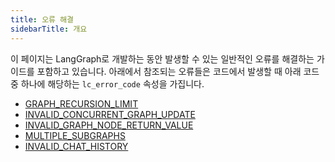 ```yaml
---
title: 오류 해결
sidebarTitle: 개요
---
```




이 페이지는 LangGraph로 개발하는 동안 발생할 수 있는 일반적인 오류를 해결하는 가이드를 포함하고 있습니다.
아래에서 참조되는 오류들은 코드에서 발생할 때 아래 코드 중 하나에 해당하는 `lc_error_code` 속성을 가집니다.

* [GRAPH_RECURSION_LIMIT](/oss/langgraph/GRAPH_RECURSION_LIMIT)
* [INVALID_CONCURRENT_GRAPH_UPDATE](/oss/langgraph/INVALID_CONCURRENT_GRAPH_UPDATE)
* [INVALID_GRAPH_NODE_RETURN_VALUE](/oss/langgraph/INVALID_GRAPH_NODE_RETURN_VALUE)
* [MULTIPLE_SUBGRAPHS](/oss/langgraph/MULTIPLE_SUBGRAPHS)
* [INVALID_CHAT_HISTORY](/oss/langgraph/INVALID_CHAT_HISTORY)